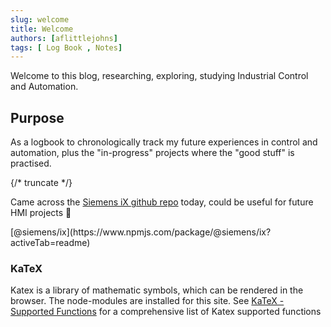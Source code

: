 ```yaml
---
slug: welcome
title: Welcome
authors: [aflittlejohns]
tags: [ Log Book , Notes]
---
```


Welcome to this blog, researching, exploring, studying Industrial Control and Automation.

## Purpose
As a logbook to chronologically track my future experiences in control and automation, plus the "in-progress" projects
where the "good stuff" is practised.

{/* truncate */}

Came across the [Siemens iX github repo](https://github.com/siemens/ix) today, could be useful for future HMI projects :thinking:


<div style={{ display: "grid" }}>
<IconNpm title="npm icon" className="npm-icon"/> [@siemens/ix](https://www.npmjs.com/package/@siemens/ix?activeTab=readme)
</div>

### KaTeX

Katex is a library of mathematic symbols, which can be rendered in the browser. The node-modules are installed for this
site. See [KaTeX - Supported Functions](https://katex.org/docs/supported) for a comprehensive list of Katex supported
functions
